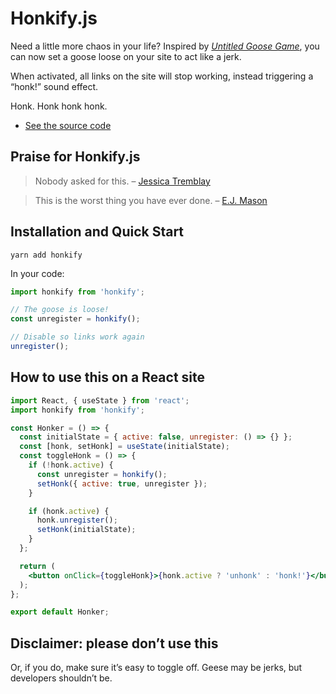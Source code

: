 # Honkify.js

Need a little more chaos in your life? Inspired by [_Untitled Goose Game_](https://goose.game), you can now set a goose loose on your site to act like a jerk.

When activated, all links on the site will stop working, instead triggering a “honk!” sound effect.

Honk. Honk honk honk.

- [See the source code](https://github.com/jlengstorf/honkify)

## Praise for Honkify.js

> Nobody asked for this. – [Jessica Tremblay](https://twitter.com/poofichu/status/1179146980569878528)

> This is the worst thing you have ever done. – [E.J. Mason](https://twitter.com/codeability/status/1179136560110768128)

## Installation and Quick Start

```
yarn add honkify
```

In your code:

```js
import honkify from 'honkify';

// The goose is loose!
const unregister = honkify();

// Disable so links work again
unregister();
```

## How to use this on a React site

```jsx
import React, { useState } from 'react';
import honkify from 'honkify';

const Honker = () => {
  const initialState = { active: false, unregister: () => {} };
  const [honk, setHonk] = useState(initialState);
  const toggleHonk = () => {
    if (!honk.active) {
      const unregister = honkify();
      setHonk({ active: true, unregister });
    }

    if (honk.active) {
      honk.unregister();
      setHonk(initialState);
    }
  };

  return (
    <button onClick={toggleHonk}>{honk.active ? 'unhonk' : 'honk!'}</button>
  );
};

export default Honker;
```

## Disclaimer: please don’t use this

Or, if you do, make sure it’s easy to toggle off. Geese may be jerks, but developers shouldn’t be.
